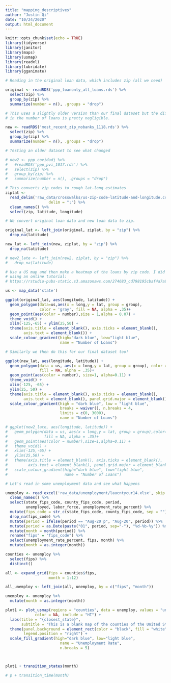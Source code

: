```yaml
---
title: "mapping_descriptives"
author: "Justin Qi"
date: "10/24/2020"
output: html_document
---
```


```r
knitr::opts_chunk$set(echo = TRUE)
library(tidyverse)
library(janitor)
library(maps)
library(usmap)
library(readxl)
library(lubridate)
library(gganimate)
```

```r
# Reading in the original loan data, which includes zip (all we need)

original <- readRDS('ppp_loanonly_all_loans.rds') %>%
  select(zip) %>%
  group_by(zip) %>%
  summarize(number = n(), .groups = "drop")
```

```r
# This uses a slightly older version than our final dataset but the difference
# in the number of loans is pretty negligible.

new <- readRDS('most_recent_zip_nobanks_1118.rds') %>%
  select(zip) %>%
  group_by(zip) %>%
  summarize(number = n(), .groups = "drop")
```


```r
# Testing an older dataset to see what changed

# new2 <- ppp_covidadj %>%
#   #readRDS('ppp_pvi_1017.rds') %>%
#   select(zip) %>%
#   group_by(zip) %>%
#   summarize(number = n(), .groups = "drop")
```


```r
# This converts zip codes to rough lat-long estimates
ziplat <- 
  read_delim('raw_data/crosswalks/us-zip-code-latitude-and-longitude.csv',
                   delim = ";") %>%
  clean_names() %>%
  select(zip, latitude, longitude)

# We convert original loan data and new loan data to zip.

original_lat <- left_join(original, ziplat, by = "zip") %>%
  drop_na(latitude)

new_lat <- left_join(new, ziplat, by = "zip") %>%
  drop_na(latitude)

# new2_late <- left_join(new2, ziplat, by = "zip") %>%
#   drop_na(latitude)

```


```r
# Use a US map and then make a heatmap of the loans by zip code. I did this
# using an online tutorial: 
# https://rstudio-pubs-static.s3.amazonaws.com/274683_cd798195cbaf4a7a900cceaafb73ea11.html

us <- map_data('state')

ggplot(original_lat, aes(longitude, latitude)) +
  geom_polygon(data=us,aes(x = long,y = lat, group = group),
               color = 'gray', fill = NA, alpha = .35)+
  geom_point(aes(color = number),size = 1,alpha = 0.07) + 
  theme_void() +
  xlim(-125,-65) + ylim(25,50) +
  theme(axis.title = element_blank(), axis.ticks = element_blank(),
        axis.text = element_blank()) + 
  scale_colour_gradient(high="dark blue", low="light blue",
                        name = "Number of Loans")
```


```r
# Similarly we then do this for our final dataset too!

ggplot(new_lat, aes(longitude, latitude)) +
  geom_polygon(data = us, aes(x = long,y = lat, group = group), color = 'gray',
               fill = NA, alpha = .35)+
  geom_point(aes(color = number), size=1, alpha=0.11) + 
  theme_void() +
  xlim(-125, -65) +
  ylim(25, 50) +
  theme(axis.title = element_blank(), axis.ticks = element_blank(),
        axis.text = element_blank(), panel.grid.major = element_blank()) +
  scale_colour_gradient(high = "dark blue", low = "light blue", 
                        breaks = waiver(), n.breaks = 4,
                        limits = c(0, 3000),
                        name = "Number of Loans")
```


```r
# ggplot(new2_late, aes(longitude, latitude)) +
#   geom_polygon(data = us, aes(x = long,y = lat, group = group),color='gray',
#                fill = NA, alpha = .35)+
#   geom_point(aes(color = number),size=1,alpha=0.11) + 
#   theme_void() +
#   xlim(-125,-65) +
#   ylim(25,50) +
#   theme(axis.title = element_blank(), axis.ticks = element_blank(),
#         axis.text = element_blank(), panel.grid.major = element_blank()) +
#   scale_colour_gradient(high="dark blue", low="light blue", 
#                         name = "Number of Loans")
```

```r
# Let's read in some unemployment data and see what happens

unemploy <- read_excel('raw_data/unemployment/laucntycur14.xlsx', skip = 4) %>%
  clean_names() %>%
  select(state_fips_code, county_fips_code, period, 
         unemployed, labor_force, unemployment_rate_percent) %>%
  mutate(fips_code = str_c(state_fips_code, county_fips_code, sep = "")) %>%
  drop_na(fips_code) %>%
  mutate(period = ifelse(period == "Aug-20 p", "Aug-20", period)) %>%
  mutate(period = as.Date(paste("01", period, sep="-"), "%d-%b-%y")) %>%
  mutate(month = month(period)) %>%
  rename("fips" = "fips_code") %>%
  select(unemployment_rate_percent, fips, month) %>%
  mutate(month = as.integer(month))
```

```r
counties <- unemploy %>%
  select(fips) %>%
  distinct()

all <- expand_grid(fips = counties$fips,
                   month = 1:12)

all_unemploy <- left_join(all, unemploy, by = c("fips", "month"))
```

```r
unemploy <- unemploy %>%
  mutate(month = as.integer(month))

plot1 <- plot_usmap(regions = "counties", data = unemploy, values = "unemployment_rate_percent",
             color = NA, include = "HI") + 
  labs(title = "{closest_state}",
       subtitle = "This is a blank map of the counties of the United States.") + 
  theme(panel.background = element_rect(color = "black", fill = "white"),
        legend.position = "right") +
  scale_fill_gradient(high="dark blue", low="light blue",
                        name = "Unemployment Rate",
                        n.breaks = 5)



plot1 + transition_states(month)

# p + transition_time(month)
```

